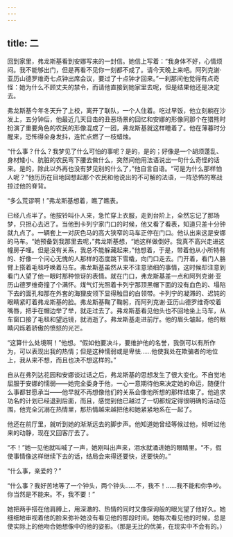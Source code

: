 ```yaml
---
---
---
```

title: 二
---



回到家里，弗龙斯基看到安娜写来的一封信。她信上写着：“我身体不好，心情烦闷。我不能够出门，但是再看不见你一刻都不成了。请今天晚上来吧。阿列克谢·亚历山德罗维奇七点钟出席会议，要过了十点钟才回来。”一刹那间他觉得有点奇怪：她为什么不顾丈夫的禁令，而请他直接到她家里去呢，但是结果他还是决定去。

弗龙斯基今年冬天升了上校，离开了联队，一个人住着。吃过早饭，他立刻躺在沙发上，五分钟后，他最近几天目击的丑恶场景的回忆和安娜的形像同那个在猎熊时扮演了重要角色的农民的形像混成了一团，弗龙斯基就这样睡着了。他在薄暮时分醒来，恐怖得全身发抖，连忙点燃了一枝蜡烛。

“什么事？什么？我梦见了什么可怕的事呢？是的，是的；好像是一个胡须蓬乱、身材矮小、肮脏的农民弯下腰去做什么，突然间他用法语说出一句什么奇怪的话来。是的，除此以外再也没有梦见别的什么了，”他自言自语。“可是为什么那样怕人呢？”他历历在目地回想起那个农民和他说出的不可解的法语，一阵恐怖的寒战掠过他的脊背。

“多么荒谬啊！”弗龙斯基想着，瞧了瞧表。

已经八点半了。他按铃叫仆人来，急忙穿上衣服，走到台阶上，全然忘记了那场梦，只担心去迟了。当他到卡列宁家门口的时候，他又看了看表，知道只差十分钟就九点了。一辆套上一对灰色马的高大狭窄的马车正停在门口。他认出来这是安娜的马车。“她预备到我那里去呢，”弗龙斯基想，“她这样做倒好。我真不高兴走进这幢房子哩。但是没有关系，我总不能躲藏起来，”他想着，于是，带着他从小所特有的、好像一个问心无愧的人那样的态度跳下雪橇，向门口走去。门开着，看门人胳臂上搭着毛毯呼唤着马车。弗龙斯基虽然从来不注意琐细的事情，这时候却注意到看门人望了他一眼时那种惊讶的表情。就在门口，弗龙斯基差一点和阿列克谢·亚历山德罗维奇撞了个满怀。煤气灯光照着卡列宁那顶黑帽下面的没有血色的、塌陷下去的面孔和那在外套的海狸皮领下显得触目的白领带。卡列宁的凝滞的、迟钝的眼睛紧盯着弗龙斯基的脸。弗龙斯基鞠了鞠躬，而阿列克谢·亚历山德罗维奇咬着嘴唇，把手在帽边举了举，就走过去了。弗龙斯基看见他头也不回地坐上马车，从车窗口接了毛毯和望远镜，就消逝了。弗龙斯基走进前厅。他的眉头皱起，他的眼睛闪烁着骄傲的愤怒的光芒。

“这算什么处境啊！”他想。“假如他要决斗，要维护他的名誉，我倒可以有所作为，可以表现出我的热情；但是这种懦弱或是卑怯……他使我处在欺骗者的地位上，我从来不想，而且也决不想这样的。”

自从在弗列达花园和安娜谈过话之后，弗龙斯基的思想发生了很大变化。不自觉地屈服于安娜的懦弱——她完全委身于他，一心一意期待他来决定她的命运，随便什么事都甘愿承当——他早就不再想像他们的关系会像他所想的那样结束了。他追求功名的计划已经退到后面，而且，感觉到他已越过了一切都规定得很明确的活动范围，他完全沉溺在热情里，那热情越来越把他和她紧紧地系在一起了。

他还在前厅里，就听到她的渐渐远去的脚步声。他知道她曾经等候过他，倾听过他来的动静，现在又回客厅去了。

“不！”她一见他就叫喊了一声，她刚叫出声来，泪水就涌进她的眼睛里。“不，假使事情像这样继续下去的话，结局会来得还要快，还要快的。”

“什么事，亲爱的？”

“什么事？我好苦地等了一个钟头，两个钟头……不，我不！……我不能和你争吵。你当然是不能来。不，我不要！”

她把两手搭在他肩膊上，用深澈的、热情的同时又像探询般的眼光望了他好久。她细细地审视着他的脸来弥补她没有看见他的那段时间。她每次看见他的时候，总是使实际上的他吻合她想像中的他的姿影。（那是无比的优美，在现实中不会有的。）
